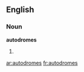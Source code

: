==English==

===Noun===
'''autodromes'''

# {{plural of|[[autodrome]]}}

[[ar:autodromes]]
[[fr:autodromes]]